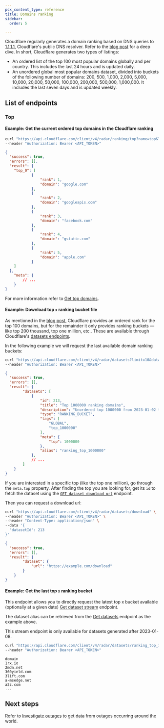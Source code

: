 ```yaml
---
pcx_content_type: reference
title: Domains ranking
sidebar:
  order: 5

---
```


Cloudflare regularly generates a domain ranking based on DNS queries to [1.1.1.1](/1.1.1.1/),  Cloudflare's public DNS resolver.  Refer to the [blog post](https://blog.cloudflare.com/radar-domain-rankings/) for a deep dive. In short, Cloudflare generates two types of listings:

* An ordered list of the top 100 most popular domains globally and per country. This includes the last 24 hours and is updated daily.
* An unordered global most popular domains dataset, divided into buckets of the following number of domains: 200, 500, 1,000, 2,000, 5,000, 10,000, 20,000, 50,000, 100,000, 200,000, 500,000, 1,000,000. It includes the last seven days and is updated weekly.

## List of endpoints

### Top

#### Example: Get the current ordered top domains in the Cloudflare ranking

```bash
curl "https://api.cloudflare.com/client/v4/radar/ranking/top?name=top&limit=5" \
--header "Authorization: Bearer <API_TOKEN>"
```

```json
{
  "success": true,
  "errors": [],
  "result": {
    "top_0": [
			{
				"rank": 1,
				"domain": "google.com"
			},
			{
				"rank": 2,
				"domain": "googleapis.com"
			},
			{
				"rank": 3,
				"domain": "facebook.com"
			},
			{
				"rank": 4,
				"domain": "gstatic.com"
			},
			{
				"rank": 5,
				"domain": "apple.com"
			}
    ]
  },
	"meta": {
		// ...
	}
}
```

For more information refer to [Get top domains](/api/resources/radar/subresources/ranking/methods/top/).

#### Example: Download top `x` ranking bucket file

As mentioned in the [blog post](https://blog.cloudflare.com/radar-domain-rankings/), Cloudflare provides an ordered rank
for the top 100 domains, but for the remainder it only provides ranking buckets — like top 200 thousand, top one million,
etc.. These are available through Cloudflare's [datasets endpoints](/api/resources/radar/subresources/datasets/methods/list/).

In the following example we will request the last available domain ranking buckets:

```bash
curl "https://api.cloudflare.com/client/v4/radar/datasets?limit=10&datasetType=RANKING_BUCKET" \
--header "Authorization: Bearer <API_TOKEN>"
```

```json
{
  "success": true,
  "errors": [],
  "result": {
		"datasets": [
			{
				"id": 213,
				"title": "Top 1000000 ranking domains",
				"description": "Unordered top 1000000 from 2023-01-02 to 2023-01-09",
				"type": "RANKING_BUCKET",
				"tags": [
					"GLOBAL",
					"top_1000000"
				],
				"meta": {
					"top": 1000000
				},
				"alias": "ranking_top_1000000"
			},
			// ...
		]
	}
}
```

If you are interested in a specific top (like the top one million), go through the `meta.top` property. After finding the top you are looking for, get its `id` to fetch the dataset using the [`GET dataset download url`](/api/resources/radar/subresources/datasets/methods/download/) endpoint.

Then you can request a download url:

```bash
curl "https://api.cloudflare.com/client/v4/radar/datasets/download" \
--header "Authorization: Bearer <API_TOKEN>" \
--header "Content-Type: application/json" \
--data '{
  "datasetId": 213
}'
```

```json
{
  "success": true,
  "errors": [],
  "result": {
		"dataset": {
			"url": "https://example.com/download"
		}
	}
}
```

#### Example: Get the last top `x` ranking bucket

This endpoint allows you to directly request the latest top x bucket available (optionally at a given date)
[Get dataset stream](/api/resources/radar/subresources/datasets/methods/get/) endpoint.

The dataset alias can be retrieved from the [Get datasets](/api/resources/radar/subresources/datasets/methods/list/) endpoint
as the example above.

This stream endpoint is only available for datasets generated after 2023-01-08.

```bash
curl "https://api.cloudflare.com/client/v4/radar/datasets/ranking_top_1000" \
--header "Authorization: Bearer <API_TOKEN>"
```

```csv
domain
1rx.io
2mdn.net
360yield.com
3lift.com
a-msedge.net
a2z.com
...
```

## Next steps

Refer to [Investigate outages](/radar/investigate/outages/) to get data from outages occurring around the world.

